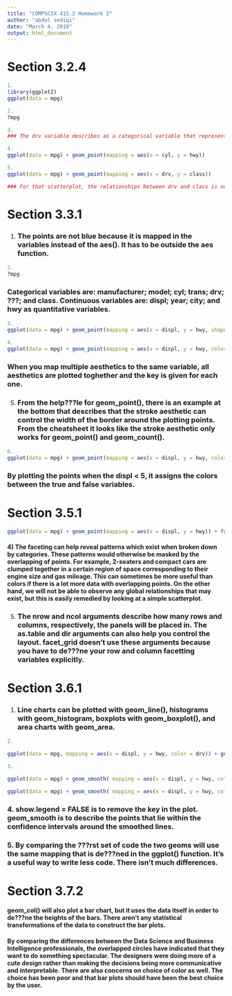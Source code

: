 ---
title: "COMPSCIX 415.2 Homework 2"
author: "abdul sediqi"
date: "March 4, 2018"
output: html_document
---
# Section 3.2.4
```{r setup, include=FALSE}
1.
library(ggplot2)
ggplot(data = mpg)
```

```{r}
2. 
?mpg
```

```{r}
3. 
### The drv variable describes as a categorical variable that represents whether the vehicle is 4wd, front-wheel drive, or rear-wheel drive.
```

```{r}
4. 
ggplot(data = mpg) + geom_point(mapping = aes(x = cyl, y = hwy))
```

```{r}
5. 
ggplot(data = mpg) + geom_point(mapping = aes(x = drv, y = class))

### For that scatterplot, the relationships between drv and class is not all that useful. In addition, they are both categorical variables.
```


# Section 3.3.1

1. 
### The points are not blue because it is mapped in the variables instead of the aes(). It has to be outside the aes function.

```{r}
2. 
?mpg
```
### Categorical variables are: manufacturer; model; cyl; trans; drv; ???; and class. Continuous variables are: displ; year; city; and hwy as quantitative variables. 


```{r}
3. 
ggplot(data = mpg) + geom_point(mapping = aes(x = displ, y = hwy, shape = trans))
```

```{r}
4. 
ggplot(data = mpg) + geom_point(mapping = aes(x = displ, y = hwy, color = cty, size = cty))
```
### When you map multiple aesthetics to the same variable, all aesthetics are plotted toghether  and the key  is given for each one.



5. 
### From the help???le for geom_point(), there is an example at the bottom that describes that the stroke aesthetic can control the width of the border around the plotting points. From the cheatsheet it looks like the stroke aesthetic only works for geom_point() and geom_count().

```{r}
6.
ggplot(data = mpg) + geom_point(mapping = aes(x = displ, y = hwy, color = displ < 5))
```
### By plotting the points when the displ < 5, it assigns the colors between the true and false variables. 
 

# Section 3.5.1
```{r}

ggplot(data = mpg) + geom_point(mapping = aes(x = displ, y = hwy)) + facet_wrap(~ class, nrow = 2)
```
#### 4) The faceting can help reveal patterns which exist when broken down by categories. These patterns would otherwise be masked by the overlapping of points. For example, 2-seaters and compact cars are clumped together in a certain region of space corresponding to their engine size and gas mileage. This can sometimes be more useful than colors if there is a lot more data with overlapping points. On the other hand, we will not be able to observe any global relationships that may exist, but this is easily remedied by looking at a simple scatterplot.


5. 
### The nrow and ncol arguments describe how many rows and columns, respectively, the panels will be placed in. The as.table and dir arguments can also help you control the layout. facet_grid doesn't use these arguments because you have to de???ne your row and column facetting variables explicitly.


# Section 3.6.1


1. 
### Line charts can be plotted with geom_line(), histograms with geom_histogram, boxplots with geom_boxplot(), and area charts with geom_area.



```{r}
2. 

ggplot(data = mpg, mapping = aes(x = displ, y = hwy, color = drv)) + geom_point() + geom_smooth(se = FALSE)
```

```{r}
3. 

ggplot(data = mpg) + geom_smooth( mapping = aes(x = displ, y = hwy, color = drv), show.legend = FALSE ) 
```


```{r}
ggplot(data = mpg) + geom_smooth( mapping = aes(x = displ, y = hwy, color = drv), show.legend = FALSE ) 
```
### 4. show.legend = FALSE is to remove the key in the plot. geom_smooth is to describe the points that lie within the confidence intervals around the smoothed lines.



### 5. By comparing the ???rst set of code the two geoms will use the same mapping that is de???ned in the ggplot() function. It's a useful way to write less code. There isn't much differences.



# Section 3.7.2


#### geom_col() will also plot a bar chart, but it uses the data itself in order to de???ne the heights of the bars. There aren't any statistical transformations of the data to construct the bar plots.

#### By comparing the differences between the Data Science and Business Intelligence professionals, the overlapped circles have indicated that they want to do something spectacular. The designers were doing more of a cute design rather than making the decisions being more communicative and interpretable. There are also concerns on choice of color as well. The choice has been poor and that bar plots should have been the best choice by the user.

